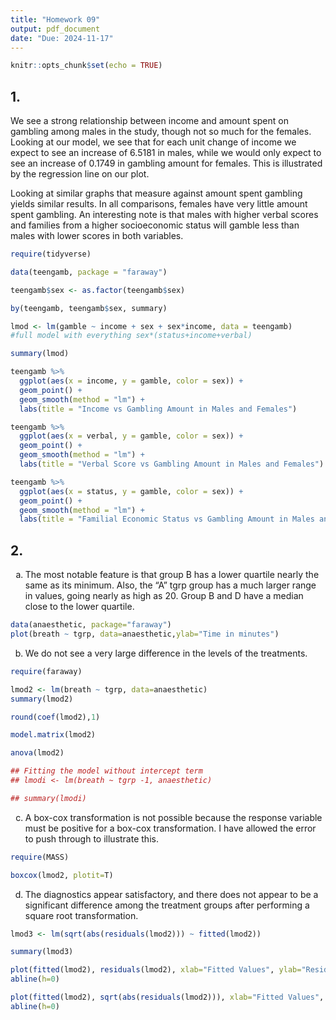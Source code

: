 ```yaml
---
title: "Homework 09"
output: pdf_document
date: "Due: 2024-11-17"
---
```


```r
knitr::opts_chunk$set(echo = TRUE)
```

## 1. 

We see a strong relationship between income and amount spent on gambling among males in the study, though not so much for the females. Looking at our model, we see that for each unit change of income we expect to see an increase of 6.5181 in males, while we would only expect to see an increase of 0.1749 in gambling amount for females. This is illustrated by the regression line on our plot.

Looking at similar graphs that measure against amount spent gambling yields similar results. In all comparisons, females have very little amount spent gambling. An interesting note is that males with higher verbal scores and families from a higher socioeconomic status will gamble less than males with lower scores in both variables. 

```r

require(tidyverse)

data(teengamb, package = "faraway")

teengamb$sex <- as.factor(teengamb$sex)

by(teengamb, teengamb$sex, summary)

lmod <- lm(gamble ~ income + sex + sex*income, data = teengamb)
#full model with everything sex*(status+income+verbal)

summary(lmod)

teengamb %>% 
  ggplot(aes(x = income, y = gamble, color = sex)) + 
  geom_point() +
  geom_smooth(method = "lm") +
  labs(title = "Income vs Gambling Amount in Males and Females")

teengamb %>% 
  ggplot(aes(x = verbal, y = gamble, color = sex)) + 
  geom_point() +
  geom_smooth(method = "lm") +
  labs(title = "Verbal Score vs Gambling Amount in Males and Females")

teengamb %>% 
  ggplot(aes(x = status, y = gamble, color = sex)) + 
  geom_point() +
  geom_smooth(method = "lm") +
  labs(title = "Familial Economic Status vs Gambling Amount in Males and Females")

```

## 2.

a. The most notable feature is that group B has a lower quartile nearly the same as its minimum. Also, the "A" tgrp group has a much larger range in values, going nearly as high as 20. Group B and D have a median close to the lower quartile. 

```r

data(anaesthetic, package="faraway")
plot(breath ~ tgrp, data=anaesthetic,ylab="Time in minutes")

```

b. We do not see a very large difference in the levels of the treatments.

```r

require(faraway)

lmod2 <- lm(breath ~ tgrp, data=anaesthetic)
summary(lmod2)

round(coef(lmod2),1)

model.matrix(lmod2)

anova(lmod2)

## Fitting the model without intercept term
## lmodi <- lm(breath ~ tgrp -1, anaesthetic)

## summary(lmodi)

```

c. A box-cox transformation is not possible because the response variable must be positive for a box-cox transformation. I have allowed the error to push through to illustrate this.

```r

require(MASS)

boxcox(lmod2, plotit=T)

```

d. The diagnostics appear satisfactory, and there does not appear to be a significant difference among the treatment groups after performing a square root transformation. 

```r

lmod3 <- lm(sqrt(abs(residuals(lmod2))) ~ fitted(lmod2))

summary(lmod3)

plot(fitted(lmod2), residuals(lmod2), xlab="Fitted Values", ylab="Residuals")
abline(h=0)

plot(fitted(lmod2), sqrt(abs(residuals(lmod2))), xlab="Fitted Values", ylab=expression(sqrt(hat(epsilon))))
abline(h=0)

```